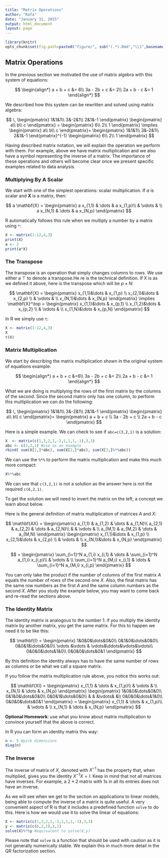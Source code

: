 ```yaml
---
title: "Matrix Operations"
author: "Rafa"
date: "January 31, 2015"
output: html_document
layout: page
---
```


```r
library(knitr)
opts_chunk$set(fig.path=paste0("figure/", sub("(.*).Rmd","\\1",basename(knitr:::knit_concord$get('infile'))), "-"))
```

## Matrix Operations

In the previous section we motivated the use of matrix algebra with this system of equations:


$$
\begin{align*}
a + b + c &= 6\\
3a - 2b + c &= 2\\
2a + b  - c &= 1
\end{align*}
$$

We described how this system can be rewritten and solved using matrix algebra:

$$
\,
\begin{pmatrix}
1&1&1\\
3&-2&1\\
2&1&-1
\end{pmatrix}
\begin{pmatrix}
a\\
b\\
c
\end{pmatrix} =
\begin{pmatrix}
6\\
2\\
1
\end{pmatrix}
\implies
\begin{pmatrix}
a\\
b\\
c
\end{pmatrix}=
\begin{pmatrix}
1&1&1\\
3&-2&1\\
2&1&-1
\end{pmatrix}^{-1}
\begin{pmatrix}
6\\
2\\
1
\end{pmatrix}
$$

Having described matrix notation, we will explain the operation we perform with them. For example, above we have matrix multiplication and we also have a symbol representing the inverse of a matrix. The importance of these operations and others will become clear once we present specific examples related to data analysis.
 

### Multiplying By A Scalar

We start with one of the simplest operations: scalar multiplication. If $a$ is scalar and $\mathbf{X}$ is a matrix, then:

$$
a \mathbf{X} = 
\begin{pmatrix}
  a x_{1,1} & \dots & a x_{1,p}\\
  & \vdots & \\
  a x_{N,1} & \dots & a  x_{N,p}
\end{pmatrix}
$$

R automatically follows this rule when we multiply a number by a matrix using `*`:

```r
X <- matrix(1:12,4,3)
print(X)
a <- 2
print(a*X)
```


### The Transpose

The transpose is an operation that simply changes columns to rows. We use either a $\top$ to denote a transpose.He re is the technical definition. If X is as we defined it above, here is the transpose which will be $p\times N$:


$$
\mathbf{X} = \begin{pmatrix}
  x_{1,1}&\dots & x_{1,p} \\
  x_{2,1}&\dots & x_{2,p} \\
   & \vdots & \\
  x_{N,1}&\dots & x_{N,p} 
  \end{pmatrix} \implies
\mathbf{X}^\top = \begin{pmatrix}
  x_{1,1}&\dots & x_{p,1} \\
  x_{1,2}&\dots & x_{p,2} \\
   & \vdots & \\
  x_{1,N}&\dots & x_{p,N} 
  \end{pmatrix}
$$

In R we simply use `t`:

```r
X <- matrix(1:12,4,3)
X
t(X)
```

### Matrix Multiplication

We start by describing the matrix multiplication shown in the original system of equations example:

$$
\begin{align*}
a + b + c &=6\\
3a - 2b + c &= 2\\
2a + b  - c &= 1
\end{align*}
$$

What we are doing is multiplying the rows of the first matrix by the columns of the second. Since the second matrix only has one column, to perform this multiplication we can do the following:

$$
\,
\begin{pmatrix}
1&1&1\\
3&-2&1\\
2&1&-1
\end{pmatrix}
\begin{pmatrix}
a\\
b\\
c
\end{pmatrix}=
\begin{pmatrix}
a + b + c \\
3a - 2b + c \\
2a + b  - c 
\end{pmatrix}
$$

Here is a simple example. We can check to see if `abc=c(3,2,1)` is a solution:

```r
X  <- matrix(c(1,3,2,1,-2,1,1,1,-1),3,3)
abc <- c(3,2,1) #use as an example
rbind( sum(X[1,]*abc), sum(X[2,]*abc), sum(X[3,]%*%abc))
```

We can use the `%*%` to perform the matrix multiplication and make this much more compact:

```r
X%*%abc
```


We can see that `c(3,2,1)` is not a solution as the answer here is not the required `c(6,2,1)`.

To get the solution we will need to invert the matrix on the left, a concept we learn about below.

Here is the general definition of matrix multiplication of matrices $A$ and $X$:

$$
\mathbf{AX} = \begin{pmatrix}
  a_{1,1} & a_{1,2} & \dots & a_{1,N}\\
  a_{2,1} & a_{2,2} & \dots & a_{2,N}\\
  & & \vdots & \\
  a_{M,1} & a_{M,2} & \dots & a_{M,N}
\end{pmatrix}
\begin{pmatrix}
  x_{1,1}&\dots & x_{1,p} \\
  x_{2,1}&\dots & x_{2,p} \\
   & \vdots & \\
  x_{N,1}&\dots & x_{N,p} 
  \end{pmatrix}
$$
  
$$  = \begin{pmatrix}
  \sum_{i=1}^N a_{1,i} x_{i,1} & \dots & \sum_{i=1}^N a_{1,i} x_{i,p}\\
  & \vdots & \\
  \sum_{i=1}^N a_{M,i} x_{i,1} & \dots & \sum_{i=1}^N a_{M,i} x_{i,p}
\end{pmatrix}
$$

You can only take the product if the number of columns of the first matrix $A$ equals the number of rows of the second one $X$. Also, the final matrix has the same row numbers as the first $A$ and the same column numbers as the second $X$. 
After you study the example below, you may want to come back and re-read the sections above.

### The Identity Matrix

The identity matrix is analogous to the number 1: if you multiply the identity matrix by another matrix, you get the same matrix. For this to happen we need it to be like this:

$$
\mathbf{I} = \begin{pmatrix}
1&0&0&\dots&0&0\\
0&1&0&\dots&0&0\\
0&0&1&\dots&0&0\\
\vdots &\vdots & \vdots&\ddots&\vdots&\vdots\\
0&0&0&\dots&1&0\\
0&0&0&\dots&0&1
\end{pmatrix}
$$

By this definition the identity always has to have the same number of rows as columns or be what we call a square matrix.

If you follow the matrix multiplication rule above, you notice this works out:

$$
\mathbf{XI} = 
\begin{pmatrix}
   x_{1,1} & \dots &  x_{1,p}\\
  & \vdots & \\
   x_{N,1} & \dots &   x_{N,p}
\end{pmatrix}
\begin{pmatrix}
1&0&0&\dots&0&0\\
0&1&0&\dots&0&0\\
0&0&1&\dots&0&0\\
 & & &\vdots& &\\
0&0&0&\dots&1&0\\
0&0&0&\dots&0&1
\end{pmatrix} = 
\begin{pmatrix}
   x_{1,1} & \dots &  x_{1,p}\\
  & \vdots & \\
   x_{N,1} & \dots & x_{N,p}
\end{pmatrix}
$$


**Optional Homework**: use what you know about matrix multiplication to convince yourself that the above is correct.

In R you can form an identity matrix this way:
```r
n <- 5 #pick dimensions
diag(n)
```

### The Inverse

The inverse of matrix of $X$, denoted with $X^{-1}$ has the property that, when multiplied, gives you the identity $X^{-1}X=I$. Keep in mind that not all matrices have inverses. For example, a $2\times 2$ matrix with 1s in all its entries does not have an inverse. 

As we will see when we get to the section on applications to linear models, being able to compute the inverse of a matrix is quite useful. A very convenient aspect of R is that it includes a predefined function `solve` to do this. Here is how we would use it to solve the linear of equations:

```r
X <- matrix(c(1,3,2,1,-2,1,1,1,-1),3,3)
y <- matrix(c(6,2,1),3,1)
solve(X)%*%y #equivalent to solve(X,y)
```

Please note that `solve` is a function that should be used with caution as it is not generally numerically stable. We explain this in much more detail in the QR factorization section. 
